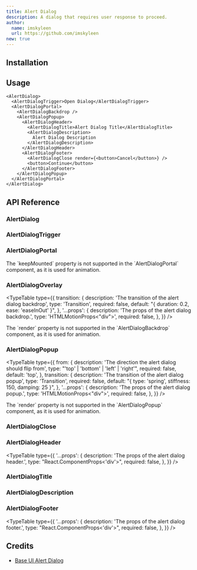 ```yaml
---
title: Alert Dialog
description: A dialog that requires user response to proceed.
author:
  name: imskyleen
  url: https://github.com/imskyleen
new: true
---
```


<ComponentPreview name="demo-primitives-base-alert-dialog" />

## Installation

<ComponentInstallation name="primitives-base-alert-dialog" />

## Usage

```tsx
<AlertDialog>
  <AlertDialogTrigger>Open Dialog</AlertDialogTrigger>
  <AlertDialogPortal>
    <AlertDialogBackdrop />
    <AlertDialogPopup>
      <AlertDialogHeader>
        <AlertDialogTitle>Alert Dialog Title</AlertDialogTitle>
        <AlertDialogDescription>
          Alert Dialog Description
        </AlertDialogDescription>
      </AlertDialogHeader>
      <AlertDialogFooter>
        <AlertDialogClose render={<button>Cancel</button>} />
        <button>Continue</button>
      </AlertDialogFooter>
    </AlertDialogPopup>
  </AlertDialogPortal>
</AlertDialog>
```

## API Reference

### AlertDialog

<ExternalLink
  href="https://base-ui.com/react/components/alert-dialog#root"
  text="Base UI API Reference - AlertDialog.Root"
/>

### AlertDialogTrigger

<ExternalLink
  href="https://base-ui.com/react/components/alert-dialog#trigger"
  text="Base UI API Reference - AlertDialog.Trigger"
/>

### AlertDialogPortal

<ExternalLink
  href="https://base-ui.com/react/components/alert-dialog#portal"
  text="Base UI API Reference - AlertDialog.Portal"
/>

<Callout type="info">
  The `keepMounted` property is not supported in the `AlertDialogPortal`
  component, as it is used for animation.
</Callout>

### AlertDialogOverlay

<ExternalLink
  href="https://base-ui.com/react/components/alert-dialog#backdrop"
  text="Base UI API Reference - AlertDialog.Backdrop"
/>

<TypeTable
  type={{
    transition: {
      description: 'The transition of the alert dialog backdrop',
      type: 'Transition',
      required: false,
      default: "{ duration: 0.2, ease: 'easeInOut' }",
    },
    '...props': {
      description: 'The props of the alert dialog backdrop.',
      type: 'HTMLMotionProps<"div">',
      required: false,
    },
  }}
/>

<Callout type="info">
  The `render` property is not supported in the `AlertDialogBackdrop` component,
  as it is used for animation.
</Callout>

### AlertDialogPopup

<ExternalLink
  href="https://base-ui.com/react/components/alert-dialog#popup"
  text="Base UI API Reference - AlertDialog.Popup"
/>

<TypeTable
  type={{
    from: {
      description: 'The direction the alert dialog should flip from',
      type: "'top' | 'bottom' | 'left' | 'right'",
      required: false,
      default: 'top',
    },
    transition: {
      description: 'The transition of the alert dialog popup',
      type: 'Transition',
      required: false,
      default: "{ type: 'spring', stiffness: 150, damping: 25 }",
    },
    '...props': {
      description: 'The props of the alert dialog popup.',
      type: 'HTMLMotionProps<"div">',
      required: false,
    },
  }}
/>

<Callout type="info">
  The `render` property is not supported in the `AlertDialogPopup` component, as
  it is used for animation.
</Callout>

### AlertDialogClose

<ExternalLink
  href="https://base-ui.com/react/components/alert-dialog#close"
  text="Base UI API Reference - AlertDialog.Close"
/>

### AlertDialogHeader

<TypeTable
  type={{
    '...props': {
      description: 'The props of the alert dialog header.',
      type: "React.ComponentProps<'div'>",
      required: false,
    },
  }}
/>

### AlertDialogTitle

<ExternalLink
  href="https://base-ui.com/react/components/alert-dialog#title"
  text="Base UI API Reference - AlertDialog.Title"
/>

### AlertDialogDescription

<ExternalLink
  href="https://base-ui.com/react/components/alert-dialog#description"
  text="Base UI API Reference - AlertDialog.Description"
/>

### AlertDialogFooter

<TypeTable
  type={{
    '...props': {
      description: 'The props of the alert dialog footer.',
      type: "React.ComponentProps<'div'>",
      required: false,
    },
  }}
/>

## Credits

- [Base UI Alert Dialog](https://base-ui.com/react/components/alert-dialog)
